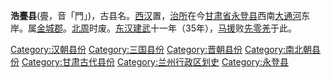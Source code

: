 '''浩亹县'''(亹，音「門」)，古县名。[[西汉|西汉]]置，[[治所|治所]]在今[[甘肃省|甘肃省]][[永登县|永登县]]西南[[大通河|大通河]]东岸。属[[金城郡|金城郡]]。[[北周|北周]]时废。[[东汉|东汉]][[建武_(东汉)|建武]]十一年（35年），[[马援|马援]]败[[先零羌|先零羌]]于此。 

{{甘肃行政区划小作品}}
{{DEFAULTSORT:H}}
[[Category:汉朝县份|Category:汉朝县份]]
[[Category:三国县份|Category:三国县份]]
[[Category:晋朝县份|Category:晋朝县份]]
[[Category:南北朝县份|Category:南北朝县份]]
[[Category:甘肃古代县份|Category:甘肃古代县份]]
[[Category:兰州行政区划史|Category:兰州行政区划史]]
[[Category:永登县|Category:永登县]]